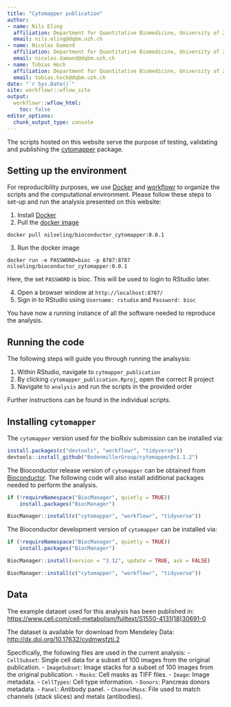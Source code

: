```yaml
---
title: "Cytomapper publication"
author:
- name: Nils Eling
  affiliation: Department for Quantitative Biomedicine, University of Zurich
  email: nils.eling@dqbm.uzh.ch
- name: Nicolas Damond
  affiliation: Department for Quantitative Biomedicine, University of Zurich
  email: nicolas.damond@dqbm.uzh.ch
- name: Tobias Hoch
  affiliation: Department for Quantitative Biomedicine, University of Zurich
  email: tobias.hoch@dqbm.uzh.ch
date: "`r Sys.Date()`"
site: workflowr::wflow_site
output:
  workflowr::wflow_html:
    toc: false
editor_options:
  chunk_output_type: console
---
```


The scripts hosted on this website serve the purpose of testing, validating and publishing the [cytomapper](https://www.bioconductor.org/packages/release/bioc/html/cytomapper.html) package.

## Setting up the environment

For reproducibility purposes, we use [Docker](https://www.docker.com/) and [workflowr](https://jdblischak.github.io/workflowr/index.html) to organize the scripts and the computational environment.
Please follow these steps to set-up and run the analysis presented on this website:

1. Install [Docker](https://docs.docker.com/get-docker/)
2. Pull the [docker image](https://hub.docker.com/repository/docker/nilseling/bioconductor_cytomapper/tags?page=1)

```
docker pull nilseling/bioconductor_cytomapper:0.0.1
```

3. Run the docker image

```
docker run -e PASSWORD=bioc -p 8787:8787 nilseling/bioconductor_cytomapper:0.0.1
```

Here, the set `PASSWORD` is bioc. This will be used to login to RStudio later.

4. Open a browser window at `http://localhost:8787/`
5. Sign in to RStudio using `Username: rstudio` and `Password: bioc`

You have now a running instance of all the software needed to reproduce the analysis.

## Running the code

The following steps will guide you through running the analsysis:

1. Within RStudio, navigate to `cytmapper_publication`
2. By clicking `cytomapper_publication.Rproj`, open the correct R project
3. Navigate to `analysis` and run the scripts in the provided order

Further instructions can be found in the individual scripts.

## Installing `cytomapper`

The `cytomapper` version used for the bioRxiv submission can be installed via:

```r
install.packages(c("devtools", "workflowr", "tidyverse"))
devtools::install_github("BodenmillerGroup/cytomapper@v1.1.2")
```

The Bioconductor release version of `cytomapper` can be obtained from [Bioconductor](https://www.bioconductor.org/packages/release/bioc/html/cytomapper.html).
The following code will also install additional packages needed to perform the analysis.

```r
if (!requireNamespace("BiocManager", quietly = TRUE))
    install.packages("BiocManager")

BiocManager::install(c("cytomapper", "workflowr", "tidyverse"))
```

The Bioconductor development version of `cytomapper` can be installed via:

```r
if (!requireNamespace("BiocManager", quietly = TRUE))
    install.packages("BiocManager")

BiocManager::install(version = "3.12", update = TRUE, ask = FALSE)

BiocManager::install(c("cytomapper", "workflowr", "tidyverse"))
```

## Data

The example dataset used for this analysis has been published in:
[https://www.cell.com/cell-metabolism/fulltext/S1550-4131(18)30691-0](https://www.cell.com/cell-metabolism/fulltext/S1550-4131(18)30691-0)

The dataset is available for download from Mendeley Data: [http://dx.doi.org/10.17632/cydmwsfztj.2](http://dx.doi.org/10.17632/cydmwsfztj.2)

Specifically, the following files are used in the current analysis:
- `CellSubset`: Single cell data for a subset of 100 images from the original publication.
- `ImageSubset`: Image stacks for a subset of 100 images from the original publication.
- `Masks`: Cell masks as TIFF files.
- `Image`: Image metadata.
- `CellTypes`: Cell type information.
- `Donors`: Pancreas donors metadata.
- `Panel`: Antibody panel.
- `ChannelMass`: File used to match channels (stack slices) and metals (antibodies).
